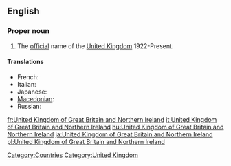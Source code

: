 ==English==
{{wikipedia}}

===Proper noun===
{{en-proper noun|current=[[United]] [[Kingdom]] [[of]] [[Great Britain]] and [[Northern]] [[Ireland]]}}

# The [[official]] name of the [[United Kingdom]] 1922-Present.

====Translations====
* French: {{t|fr|Royaume-Uni de Grande-Bretagne et d’Irlande du Nord|m}}
* Italian: {{t+|it|Regno Unito di Gran Bretagna e Irlanda del Nord|m}}
* Japanese: {{t-|ja|グレートブリテンおよび北アイルランド連合王国|tr=Gurēto Buriten oyobi Kita-Airurando rengōōkoku|sc=Jpan}}
* [[Macedonian]]: {{t-|mk|Обединето Кралство на Велика Британија и Северна Ирска|n|tr=Obedíneto Králstvo na Vélika Británija i Séverna ĺrska|sc=Cyrl|xs=Macedonian}}
* Russian: {{t-|ru|Соединённое Королевство Великобритании и Северной Ирландии|sc=Cyrl}}


[[Category:Countries]]
[[Category:United Kingdom]]

[[fr:United Kingdom of Great Britain and Northern Ireland]]
[[it:United Kingdom of Great Britain and Northern Ireland]]
[[hu:United Kingdom of Great Britain and Northern Ireland]]
[[ja:United Kingdom of Great Britain and Northern Ireland]]
[[pl:United Kingdom of Great Britain and Northern Ireland]]
